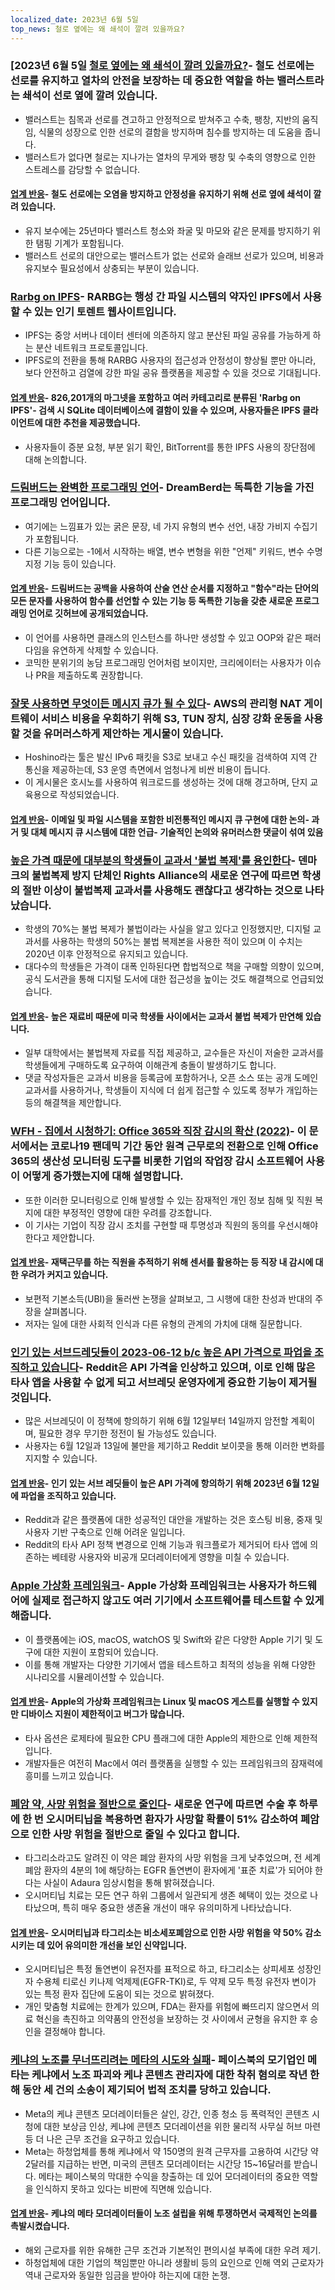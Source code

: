 ```yaml
---
localized_date: 2023년 6월 5일
top_news: 철로 옆에는 왜 쇄석이 깔려 있을까요?
---
```




<CallToAction />

<Steps>

### [2023년 6월 5일 [철로 옆에는 왜 쇄석이 깔려 있을까요?](https://www.alpharail.co.nz/why-do-railway-tracks-have-crushed-stones-alongside-them/)- 철도 선로에는 선로를 유지하고 열차의 안전을 보장하는 데 중요한 역할을 하는 밸러스트라는 쇄석이 선로 옆에 깔려 있습니다.

- 밸러스트는 침목과 선로를 견고하고 안정적으로 받쳐주고 수축, 팽창, 지반의 움직임, 식물의 성장으로 인한 선로의 결함을 방지하며 침수를 방지하는 데 도움을 줍니다.
- 밸러스트가 없다면 철로는 지나가는 열차의 무게와 팽창 및 수축의 영향으로 인한 스트레스를 감당할 수 없습니다.

#### [업계 반응](http://news.ycombinator.com/item?id=36183788)- 철도 선로에는 오염을 방지하고 안정성을 유지하기 위해 선로 옆에 쇄석이 깔려 있습니다.

- 유지 보수에는 25년마다 밸러스트 청소와 좌굴 및 마모와 같은 문제를 방지하기 위한 탬핑 기계가 포함됩니다.
- 밸러스트 선로의 대안으로는 밸러스트가 없는 선로와 슬래브 선로가 있으며, 비용과 유지보수 필요성에서 상충되는 부분이 있습니다.

### [Rarbg on IPFS](https://ipfs.io/ipfs/QmbpRxBZ5HDZDVRoeAU8xFYnoP4r5eGCxdkmfFW3JbA6mq/)- RARBG는 행성 간 파일 시스템의 약자인 IPFS에서 사용할 수 있는 인기 토렌트 웹사이트입니다.

- IPFS는 중앙 서버나 데이터 센터에 의존하지 않고 분산된 파일 공유를 가능하게 하는 분산 네트워크 프로토콜입니다.
- IPFS로의 전환을 통해 RARBG 사용자의 접근성과 안정성이 향상될 뿐만 아니라, 보다 안전하고 검열에 강한 파일 공유 플랫폼을 제공할 수 있을 것으로 기대됩니다.

#### [업계 반응](http://news.ycombinator.com/item?id=36186185)- 826,201개의 마그넷을 포함하고 여러 카테고리로 분류된 'Rarbg on IPFS'- 검색 시 SQLite 데이터베이스에 결함이 있을 수 있으며, 사용자들은 IPFS 클라이언트에 대한 추천을 제공했습니다.

- 사용자들이 증분 요청, 부분 읽기 확인, BitTorrent를 통한 IPFS 사용의 장단점에 대해 논의합니다.

### [드림버드는 완벽한 프로그래밍 언어](https://github.com/TodePond/DreamBerd)- DreamBerd는 독특한 기능을 가진 프로그래밍 언어입니다.

- 여기에는 느낌표가 있는 굵은 문장, 네 가지 유형의 변수 선언, 내장 가비지 수집기가 포함됩니다.
- 다른 기능으로는 -1에서 시작하는 배열, 변수 변형을 위한 "언제" 키워드, 변수 수명 지정 기능 등이 있습니다.

#### [업계 반응](http://news.ycombinator.com/item?id=36183683)- 드림버드는 공백을 사용하여 산술 연산 순서를 지정하고 "함수"라는 단어의 모든 문자를 사용하여 함수를 선언할 수 있는 기능 등 독특한 기능을 갖춘 새로운 프로그래밍 언어로 깃허브에 공개되었습니다.

- 이 언어를 사용하면 클래스의 인스턴스를 하나만 생성할 수 있고 OOP와 같은 패러다임을 유연하게 삭제할 수 있습니다.
- 코믹한 분위기의 농담 프로그래밍 언어처럼 보이지만, 크리에이터는 사용자가 이슈나 PR을 제출하도록 권장합니다.

### [잘못 사용하면 무엇이든 메시지 큐가 될 수 있다](https://xeiaso.net/blog/anything-message-queue)- AWS의 관리형 NAT 게이트웨이 서비스 비용을 우회하기 위해 S3, TUN 장치, 심장 강화 운동을 사용할 것을 유머러스하게 제안하는 게시물이 있습니다.

- Hoshino라는 툴은 발신 IPv6 패킷을 S3로 보내고 수신 패킷을 검색하여 지역 간 통신을 제공하는데, S3 운영 측면에서 엄청나게 비싼 비용이 듭니다.
- 이 게시물은 호시노를 사용하여 워크로드를 생성하는 것에 대해 경고하며, 단지 교육용으로 작성되었습니다.

#### [업계 반응](http://news.ycombinator.com/item?id=36186176)- 이메일 및 파일 시스템을 포함한 비전통적인 메시지 큐 구현에 대한 논의- 과거 및 대체 메시지 큐 시스템에 대한 언급- 기술적인 논의와 유머러스한 댓글이 섞여 있음

### [높은 가격 때문에 대부분의 학생들이 교과서 '불법 복제'를 용인한다](https://torrentfreak.com/high-prices-make-textbook-piracy-acceptable-to-most-students-230604/)- 덴마크의 불법복제 방지 단체인 Rights Alliance의 새로운 연구에 따르면 학생의 절반 이상이 불법복제 교과서를 사용해도 괜찮다고 생각하는 것으로 나타났습니다.

- 학생의 70%는 불법 복제가 불법이라는 사실을 알고 있다고 인정했지만, 디지털 교과서를 사용하는 학생의 50%는 불법 복제본을 사용한 적이 있으며 이 수치는 2020년 이후 안정적으로 유지되고 있습니다.
- 대다수의 학생들은 가격이 대폭 인하된다면 합법적으로 책을 구매할 의향이 있으며, 공식 도서관을 통해 디지털 도서에 대한 접근성을 높이는 것도 해결책으로 언급되었습니다.

#### [업계 반응](http://news.ycombinator.com/item?id=36186080)- 높은 재료비 때문에 미국 학생들 사이에서는 교과서 불법 복제가 만연해 있습니다.

- 일부 대학에서는 불법복제 자료를 직접 제공하고, 교수들은 자신이 저술한 교과서를 학생들에게 구매하도록 요구하여 이해관계 충돌이 발생하기도 합니다.
- 댓글 작성자들은 교과서 비용을 등록금에 포함하거나, 오픈 소스 또는 공개 도메인 교과서를 사용하거나, 학생들이 지식에 더 쉽게 접근할 수 있도록 정부가 개입하는 등의 해결책을 제안합니다.

### [WFH - 집에서 시청하기: Office 365와 직장 감시의 확산 (2022)](https://privacyinternational.org/long-read/4909/wfh-watched-home-office-365-and-workplace-surveillance-creep)- 이 문서에서는 코로나19 팬데믹 기간 동안 원격 근무로의 전환으로 인해 Office 365의 생산성 모니터링 도구를 비롯한 기업의 작업장 감시 소프트웨어 사용이 어떻게 증가했는지에 대해 설명합니다.

- 또한 이러한 모니터링으로 인해 발생할 수 있는 잠재적인 개인 정보 침해 및 직원 복지에 대한 부정적인 영향에 대한 우려를 강조합니다.
- 이 기사는 기업이 직장 감시 조치를 구현할 때 투명성과 직원의 동의를 우선시해야 한다고 제안합니다.

#### [업계 반응](http://news.ycombinator.com/item?id=36187550)- 재택근무를 하는 직원을 추적하기 위해 센서를 활용하는 등 직장 내 감시에 대한 우려가 커지고 있습니다.

- 보편적 기본소득(UBI)을 둘러싼 논쟁을 살펴보고, 그 시행에 대한 찬성과 반대의 주장을 살펴봅니다.
- 저자는 일에 대한 사회적 인식과 다른 유형의 관계의 가치에 대해 질문합니다.

### [인기 있는 서브드레딧들이 2023-06-12 b/c 높은 API 가격으로 파업을 조직하고 있습니다](https://old.reddit.com/r/LifeProTips/comments/140b6q6/rlifeprotips_will_be_going_dark_from_june_1214_in/)- Reddit은 API 가격을 인상하고 있으며, 이로 인해 많은 타사 앱을 사용할 수 없게 되고 서브레딧 운영자에게 중요한 기능이 제거될 것입니다.

- 많은 서브레딧이 이 정책에 항의하기 위해 6월 12일부터 14일까지 암전할 계획이며, 필요한 경우 무기한 정전이 될 가능성도 있습니다.
- 사용자는 6월 12일과 13일에 불만을 제기하고 Reddit 보이콧을 통해 이러한 변화를 지지할 수 있습니다.

#### [업계 반응](http://news.ycombinator.com/item?id=36187705)- 인기 있는 서브 레딧들이 높은 API 가격에 항의하기 위해 2023년 6월 12일에 파업을 조직하고 있습니다.

- Reddit과 같은 플랫폼에 대한 성공적인 대안을 개발하는 것은 호스팅 비용, 중재 및 사용자 기반 구축으로 인해 어려운 일입니다.
- Reddit의 타사 API 정책 변경으로 인해 기능과 워크플로가 제거되어 타사 앱에 의존하는 베테랑 사용자와 비공개 모더레이터에게 영향을 미칠 수 있습니다.

### [Apple 가상화 프레임워크](https://developer.apple.com/documentation/virtualization)- Apple 가상화 프레임워크는 사용자가 하드웨어에 실제로 접근하지 않고도 여러 기기에서 소프트웨어를 테스트할 수 있게 해줍니다.

- 이 플랫폼에는 iOS, macOS, watchOS 및 Swift와 같은 다양한 Apple 기기 및 도구에 대한 지원이 포함되어 있습니다.
- 이를 통해 개발자는 다양한 기기에서 앱을 테스트하고 최적의 성능을 위해 다양한 시나리오를 시뮬레이션할 수 있습니다.

#### [업계 반응](http://news.ycombinator.com/item?id=36184400)- Apple의 가상화 프레임워크는 Linux 및 macOS 게스트를 실행할 수 있지만 디바이스 지원이 제한적이고 버그가 많습니다.

- 타사 옵션은 로제타에 필요한 CPU 플래그에 대한 Apple의 제한으로 인해 제한적입니다.
- 개발자들은 여전히 Mac에서 여러 플랫폼을 실행할 수 있는 프레임워크의 잠재력에 흥미를 느끼고 있습니다.

### [폐암 약, 사망 위험을 절반으로 줄인다](https://www.theguardian.com/science/2023/jun/04/lung-cancer-pill-cuts-risk-of-death-by-half-says-thrilling-study)- 새로운 연구에 따르면 수술 후 하루에 한 번 오시머티닙을 복용하면 환자가 사망할 확률이 51% 감소하여 폐암으로 인한 사망 위험을 절반으로 줄일 수 있다고 합니다.

- 타그리소라고도 알려진 이 약은 폐암 환자의 사망 위험을 크게 낮추었으며, 전 세계 폐암 환자의 4분의 1에 해당하는 EGFR 돌연변이 환자에게 '표준 치료'가 되어야 한다는 사실이 Adaura 임상시험을 통해 밝혀졌습니다.
- 오시머티닙 치료는 모든 연구 하위 그룹에서 일관되게 생존 혜택이 있는 것으로 나타났으며, 특히 매우 중요한 생존율 개선이 매우 유의미하게 나타났습니다.

#### [업계 반응](http://news.ycombinator.com/item?id=36185173)- 오시머티닙과 타그리소는 비소세포폐암으로 인한 사망 위험을 약 50% 감소시키는 데 있어 유의미한 개선을 보인 신약입니다.

- 오시머티닙은 특정 돌연변이 유전자를 표적으로 하고, 타그리소는 상피세포 성장인자 수용체 티로신 키나제 억제제(EGFR-TKI)로, 두 약제 모두 특정 유전자 변이가 있는 특정 환자 집단에 도움이 되는 것으로 밝혀졌다.
- 개인 맞춤형 치료에는 한계가 있으며, FDA는 환자를 위험에 빠뜨리지 않으면서 의료 혁신을 촉진하고 의약품의 안전성을 보장하는 것 사이에서 균형을 유지한 후 승인을 결정해야 합니다.

### [케냐의 노조를 무너뜨리려는 메타의 시도와 실패](https://jacobin.com/2023/06/meta-is-trying-and-failing-to-crush-unions-in-kenya)- 페이스북의 모기업인 메타는 케냐에서 노조 파괴와 케냐 콘텐츠 관리자에 대한 착취 혐의로 작년 한 해 동안 세 건의 소송이 제기되어 법적 조치를 당하고 있습니다.

- Meta의 케냐 콘텐츠 모더레이터들은 살인, 강간, 인종 청소 등 폭력적인 콘텐츠 시청에 대한 보상금 인상, 케냐에 콘텐츠 모더레이션을 위한 물리적 사무실 허브 마련 등 더 나은 근무 조건을 요구하고 있습니다.
- Meta는 하청업체를 통해 케냐에서 약 150명의 원격 근무자를 고용하여 시간당 약 2달러를 지급하는 반면, 미국의 콘텐츠 모더레이터는 시간당 15~16달러를 받습니다. 메타는 페이스북의 막대한 수익을 창출하는 데 있어 모더레이터의 중요한 역할을 인식하지 못하고 있다는 비판에 직면해 있습니다.

#### [업계 반응](http://news.ycombinator.com/item?id=36185394)- 케냐의 메타 모더레이터들이 노조 설립을 위해 투쟁하면서 국제적인 논의를 촉발시켰습니다.

- 해외 근로자를 위한 유해한 근무 조건과 기본적인 편의시설 부족에 대한 우려 제기.
- 하청업체에 대한 기업의 책임뿐만 아니라 생활비 등의 요인으로 인해 역외 근로자가 역내 근로자와 동일한 임금을 받아야 하는지에 대한 논쟁.

</Steps>
